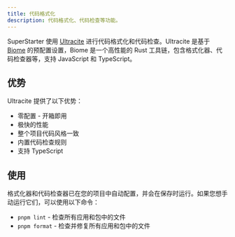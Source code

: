 ```yaml
---
title: 代码格式化
description: 代码格式化、代码检查等功能。
---
```


SuperStarter 使用 [Ultracite](https://ultracite.dev) 进行代码格式化和代码检查。Ultracite 是基于 [Biome](https://biomejs.dev) 的预配置设置，Biome 是一个高性能的 Rust 工具链，包含格式化器、代码检查器等，支持 JavaScript 和 TypeScript。

## 优势

Ultracite 提供了以下优势：

- <Icon icon="check" iconType="solid" /> 零配置 - 开箱即用
- <Icon icon="check" iconType="solid" /> 极快的性能
- <Icon icon="check" iconType="solid" /> 整个项目代码风格一致
- <Icon icon="check" iconType="solid" /> 内置代码检查规则
- <Icon icon="check" iconType="solid" /> 支持 TypeScript

## 使用

格式化器和代码检查器已在您的项目中自动配置，并会在保存时运行。如果您想手动运行它们，可以使用以下命令：

- `pnpm lint` - 检查所有应用和包中的文件
- `pnpm format` - 检查并修复所有应用和包中的文件